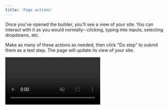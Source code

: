 ```yaml
---
title: 'Page actions'
---
```


Once you've opened the builder, you'll see a view of your site. You
can interact with it as you would normally--clicking, typing into
inputs, selecting dropdowns, etc.

Make as many of these actions as needed, then click "Do step" to
submit them as a test step. The page will update its view of your site.

<Frame>
    <video
        autoPlay
        muted
        loop
        playsInline
        src="/media/dosteps.mp4"
    />
</Frame>

<br />

The builder also supports actions like scrolling and right clicking.
To scroll, click and drag on the page view. Make sure that the initial
click position is within the page location you want to scroll.

<Frame>
    <video
        autoPlay
        muted
        loop
        playsInline
        src="/media/scroll.mp4"
    />
</Frame>

<br />

To right click, right click on the page as you would normally--it'll
have the same effect via the builder.

Once you're done adding steps, choose "End test" to exit and save.